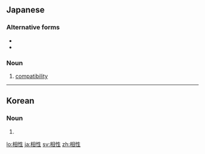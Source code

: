==Japanese==
{{ja-kanjitab|あい|しょう|yomi=y}}

===Alternative forms===
* {{l|ja|合性}}
* {{l|ja|合い性}}

===Noun===
{{ja-noun|あいしょう}}

# [[compatibility]]

----

==Korean==
{{ko-hanjatab}}

===Noun===
{{ko-noun|hj|hangeul=상성}}

# {{hanja form of|상성|compatibility}}

[[lo:相性]]
[[ja:相性]]
[[sv:相性]]
[[zh:相性]]